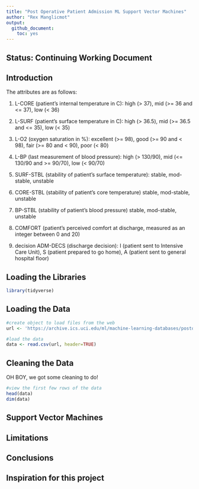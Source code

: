 ```yaml
---
title: "Post Operative Patient Admission ML Support Vector Machines"
author: "Rex Manglicmot"
output: 
  github_document: 
    toc: yes
---
```


## Status: Continuing Working Document

## Introduction

The attributes are as follows:

1. L-CORE (patient's internal temperature in C):
high (> 37), mid (>= 36 and <= 37), low (< 36)

2. L-SURF (patient's surface temperature in C):
high (> 36.5), mid (>= 36.5 and <= 35), low (< 35)

3. L-O2 (oxygen saturation in %):
excellent (>= 98), good (>= 90 and < 98),
fair (>= 80 and < 90), poor (< 80)

4. L-BP (last measurement of blood pressure):
high (> 130/90), mid (<= 130/90 and >= 90/70), low (< 90/70)

5. SURF-STBL (stability of patient's surface temperature):
stable, mod-stable, unstable
6. CORE-STBL (stability of patient's core temperature)
stable, mod-stable, unstable

7. BP-STBL (stability of patient's blood pressure)
stable, mod-stable, unstable

8. COMFORT (patient's perceived comfort at discharge, measured as
an integer between 0 and 20)

9. decision ADM-DECS (discharge decision):
I (patient sent to Intensive Care Unit),
S (patient prepared to go home),
A (patient sent to general hospital floor)

## Loading the Libraries
```r
library(tidyverse)

```


## Loading the Data
```r
#create object to load files from the web
url <- 'https://archive.ics.uci.edu/ml/machine-learning-databases/postoperative-patient-data/post-operative.data'

#load the data
data <- read.csv(url, header=TRUE)
```

## Cleaning the Data
OH BOY, we got some cleaning to do!
```r
#view the first few rows of the data
head(data)
dim(data)


```


## Support Vector Machines


## Limitations


## Conclusions

## Inspiration for this project 
